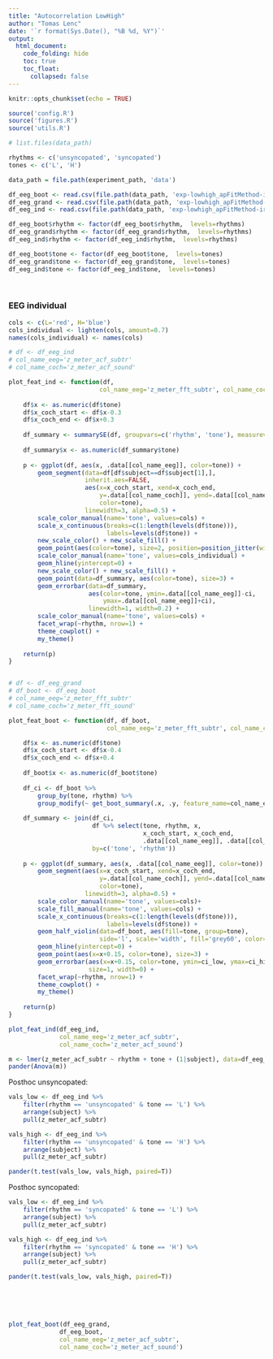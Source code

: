 ```yaml
---
title: "Autocorrelation LowHigh"
author: "Tomas Lenc"
date: '`r format(Sys.Date(), "%B %d, %Y")`'
output:
  html_document: 
    code_folding: hide
    toc: true
    toc_float: 
      collapsed: false
---
```


```r
knitr::opts_chunk$set(echo = TRUE)

source('config.R')
source('figures.R')
source('utils.R')

```

```r
# list.files(data_path)
```


```r
rhythms <- c('unsyncopated', 'syncopated')
tones <- c('L', 'H')

data_path = file.path(experiment_path, 'data')

df_eeg_boot <- read.csv(file.path(data_path, 'exp-lowhigh_apFitMethod-irasa_eegBoot.csv'))
df_eeg_grand <- read.csv(file.path(data_path, 'exp-lowhigh_apFitMethod-irasa_eegGrand.csv'))
df_eeg_ind <- read.csv(file.path(data_path, 'exp-lowhigh_apFitMethod-irasa_eegIndividual.csv'))

df_eeg_boot$rhythm <- factor(df_eeg_boot$rhythm,  levels=rhythms)
df_eeg_grand$rhythm <- factor(df_eeg_grand$rhythm,  levels=rhythms)
df_eeg_ind$rhythm <- factor(df_eeg_ind$rhythm,  levels=rhythms)

df_eeg_boot$tone <- factor(df_eeg_boot$tone,  levels=tones)
df_eeg_grand$tone <- factor(df_eeg_grand$tone,  levels=tones)
df_eeg_ind$tone <- factor(df_eeg_ind$tone,  levels=tones)
```


<br>

### EEG individual 

```r

cols <- c(L='red', H='blue')
cols_individual <- lighten(cols, amount=0.7)
names(cols_individual) <- names(cols)

# df <- df_eeg_ind
# col_name_eeg='z_meter_acf_subtr'
# col_name_coch='z_meter_acf_sound'

plot_feat_ind <- function(df, 
                         col_name_eeg='z_meter_fft_subtr', col_name_coch='z_meter_fft_sound'){
    
    df$x <- as.numeric(df$tone)
    df$x_coch_start <- df$x-0.3
    df$x_coch_end <- df$x+0.3
    
    df_summary <- summarySE(df, groupvars=c('rhythm', 'tone'), measurevar=col_name_eeg)
    
    df_summary$x <- as.numeric(df_summary$tone)
    
    p <- ggplot(df, aes(x, .data[[col_name_eeg]], color=tone)) + 
        geom_segment(data=df[df$subject==df$subject[1],],
                     inherit.aes=FALSE,
                     aes(x=x_coch_start, xend=x_coch_end,
                         y=.data[[col_name_coch]], yend=.data[[col_name_coch]],
                         color=tone),
                     linewidth=3, alpha=0.5) +
        scale_color_manual(name='tone', values=cols) +
        scale_x_continuous(breaks=c(1:length(levels(df$tone))), 
                           labels=levels(df$tone)) +  
        new_scale_color() + new_scale_fill() +
        geom_point(aes(color=tone), size=2, position=position_jitter(width=0.1, height=0)) +
        scale_color_manual(name='tone', values=cols_individual) + 
        geom_hline(yintercept=0) +
        new_scale_color() + new_scale_fill() + 
        geom_point(data=df_summary, aes(color=tone), size=3) + 
        geom_errorbar(data=df_summary, 
                      aes(color=tone, ymin=.data[[col_name_eeg]]-ci,
                          ymax=.data[[col_name_eeg]]+ci), 
                      linewidth=1, width=0.2) + 
        scale_color_manual(name='tone', values=cols) + 
        facet_wrap(~rhythm, nrow=1) + 
        theme_cowplot() + 
        my_theme()
    
    return(p)
}


# df <- df_eeg_grand
# df_boot <- df_eeg_boot
# col_name_eeg='z_meter_fft_subtr'
# col_name_coch='z_meter_fft_sound'

plot_feat_boot <- function(df, df_boot, 
                           col_name_eeg='z_meter_fft_subtr', col_name_coch='z_meter_fft_sound'){

    df$x <- as.numeric(df$tone)
    df$x_coch_start <- df$x-0.4
    df$x_coch_end <- df$x+0.4
    
    df_boot$x <- as.numeric(df_boot$tone)
    
    df_ci <- df_boot %>% 
        group_by(tone, rhythm) %>% 
        group_modify(~ get_boot_summary(.x, .y, feature_name=col_name_eeg)) 
        
    df_summary <- join(df_ci, 
                       df %>% select(tone, rhythm, x, 
                                     x_coch_start, x_coch_end, 
                                     .data[[col_name_eeg]], .data[[col_name_coch]]), 
                       by=c('tone', 'rhythm'))
    
    p <- ggplot(df_summary, aes(x, .data[[col_name_eeg]], color=tone)) + 
        geom_segment(aes(x=x_coch_start, xend=x_coch_end,
                         y=.data[[col_name_coch]], yend=.data[[col_name_coch]],
                         color=tone),
                     linewidth=3, alpha=0.5) +
        scale_color_manual(name='tone', values=cols)+
        scale_fill_manual(name='tone', values=cols) +
        scale_x_continuous(breaks=c(1:length(levels(df$tone))), 
                           labels=levels(df$tone)) +  
        geom_half_violin(data=df_boot, aes(fill=tone, group=tone), 
                         side='l', scale='width', fill='grey60', color=NA, alpha=0.6, trim=T) + 
        geom_hline(yintercept=0) +
        geom_point(aes(x=x+0.15, color=tone), size=3) + 
        geom_errorbar(aes(x=x+0.15, color=tone, ymin=ci_low, ymax=ci_high), 
                      size=1, width=0) + 
        facet_wrap(~rhythm, nrow=1) + 
        theme_cowplot() + 
        my_theme()
    
    return(p)
}

```

```r

plot_feat_ind(df_eeg_ind, 
              col_name_eeg='z_meter_acf_subtr',
              col_name_coch='z_meter_acf_sound')

```
```r
m <- lmer(z_meter_acf_subtr ~ rhythm + tone + (1|subject), data=df_eeg_ind)
pander(Anova(m))
```

Posthoc unsyncopated: 
```r




vals_low <- df_eeg_ind %>% 
    filter(rhythm == 'unsyncopated' & tone == 'L') %>%
    arrange(subject) %>%
    pull(z_meter_acf_subtr)

vals_high <- df_eeg_ind %>% 
    filter(rhythm == 'unsyncopated' & tone == 'H') %>%
    arrange(subject) %>%
    pull(z_meter_acf_subtr)

pander(t.test(vals_low, vals_high, paired=T))

```

Posthoc syncopated: 
```r

vals_low <- df_eeg_ind %>% 
    filter(rhythm == 'syncopated' & tone == 'L') %>%
    arrange(subject) %>%
    pull(z_meter_acf_subtr)

vals_high <- df_eeg_ind %>% 
    filter(rhythm == 'syncopated' & tone == 'H') %>%
    arrange(subject) %>%
    pull(z_meter_acf_subtr)

pander(t.test(vals_low, vals_high, paired=T))

```



<br><br><br> 

```r
plot_feat_boot(df_eeg_grand, 
              df_eeg_boot, 
              col_name_eeg='z_meter_acf_subtr',
              col_name_coch='z_meter_acf_sound')

```









